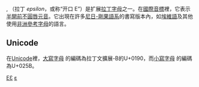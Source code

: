{{Infobox alphabet|alphabet=拉丁|uuc=0190|ulc=025B}}
'''{{Unicode|Ɛ}}''', '''{{Unicode|ɛ}}'''（拉丁 ''epsilon''，或称“开口 E”）是扩展[[拉丁字母|拉丁字母]]之一。在[[國際音標|國際音標]]裡，它表示[[半開前不圓唇元音|半開前不圓唇元音]]。它出現在許多[[尼日-剛果語系|尼日-剛果語系]]的書寫版本內，如[[埃維語|埃維語]]及其他使用[[非洲參考字母|非洲參考字母]]的語言。

== Unicode ==
在[[Unicode|Unicode]]裡，[[大寫字母|大寫字母]] {{unicode|Ɛ}} 的編碼為拉丁文擴展-B的U+0190，而[[小寫字母|小寫字母]] {{unicode|ɛ}} 的編碼為U+025B。

{{Latin alphabet}}

[[Category:不常见拉丁字母|EƐ]]
[[Category:音標符號|ɛ]]